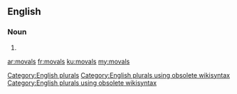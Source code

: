 ==English==

===Noun===
{{head|en}}

# {{plural of|moval}}

[[Category:English plurals]][[Category:English plurals using obsolete wikisyntax]][[Category:English plurals using obsolete wikisyntax]]

[[ar:movals]]
[[fr:movals]]
[[ku:movals]]
[[my:movals]]